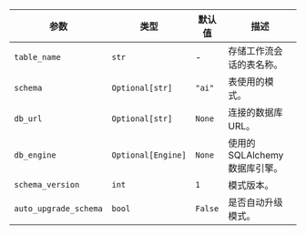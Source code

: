 | 参数                | 类型               | 默认值  | 描述                                                     |
| ------------------- | ------------------ | ------- | -------------------------------------------------------- |
| `table_name`        | `str`              | -       | 存储工作流会话的表名称。                                 |
| `schema`            | `Optional[str]`    | `"ai"`  | 表使用的模式。                                           |
| `db_url`            | `Optional[str]`    | `None`  | 连接的数据库URL。                                        |
| `db_engine`         | `Optional[Engine]` | `None`  | 使用的SQLAlchemy数据库引擎。                             |
| `schema_version`    | `int`              | `1`     | 模式版本。                                               |
| `auto_upgrade_schema` | `bool`           | `False` | 是否自动升级模式。                                       |